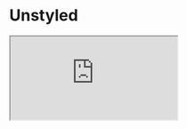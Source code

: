 

<Meta title="Example/Unstyled" />

# Unstyled

<iframe
  src="https://codesandbox.io/embed/github/swch/Strivve-UX-Components/tree/master/examples/unstyled?fontsize=14&hidenavigation=1&theme=dark"
  style={{ width: '100%', height: '600px', background: 'black', border: '0', borderRadius: '4px', overflow: 'hidden' }}
  title="swch/Strivve-UX-Components: custom-navigation"
  allow="accelerometer; ambient-light-sensor; camera; encrypted-media; geolocation; gyroscope; hid; microphone; midi; payment; usb; vr; xr-spatial-tracking"
  sandbox="allow-forms allow-modals allow-popups allow-presentation allow-same-origin allow-scripts"
/>